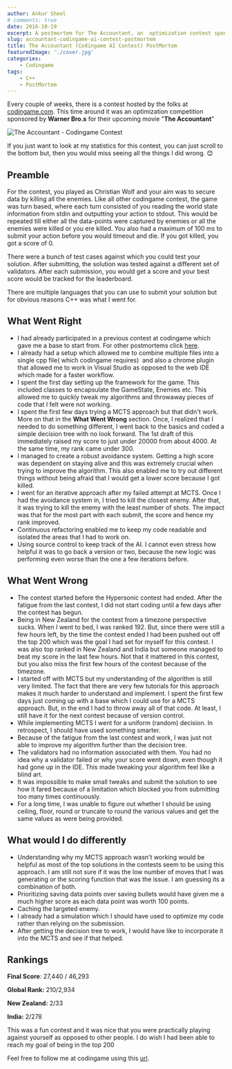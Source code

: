 ```yaml
---
author: Ankur Sheel
# comments: true
date: 2016-10-19
excerpt: A postmortem for The Accountant, an  optimization contest sponsored by Warner Bro.s for their upcoming movie "The Accountant" held by codingame
slug: accountant-codingame-ai-contest-postmortem
title: The Accountant (Codingame AI Contest) PostMortem
featuredImage: './cover.jpg'
categories:
    - Codingame
tags:
    - C++
    - PostMortem
---
```


Every couple of weeks, there is a contest hosted by the folks at [codingame.com](http://www.codingame.com). This time around it was an optimization competition sponsored by **Warner Bro.s** for their upcoming movie "**The Accountant**"

![The Accountant - Codingame Contest](./cover.jpg)

If you just want to look at my statistics for this contest, you can just scroll to the bottom but, then you would miss seeing all the things I did wrong. 😊

## Preamble

For the contest, you played as Christian Wolf and your aim was to secure data by killing all the enemies. Like all other codingame contest, the game was turn based, where each turn consisted of you reading the world state information from stdin and outputting your action to stdout. This would be repeated till either all the data-points were captured by enemies or all the enemies were killed or you ere killed. You also had a maximum of 100 ms to submit your action before you would timeout and die. If you got killed, you got a score of 0.

There were a bunch of test cases against which you could test your solution. After submitting, the solution was tested against a different set of validators. After each submission, you would get a score and your best score would be tracked for the leaderboard.

There are multiple languages that you can use to submit your solution but for obvious reasons C++ was what I went for.

## What Went Right

-   I had already participated in a previous contest at codingame which gave me a base to start from. For other postmortems click [here](/category/Codingame).
-   I already had a setup which allowed me to combine multiple files into a single cpp file( which codingame requires)  and also a chrome plugin that allowed me to work in Visual Studio as opposed to the web IDE which made for a faster workflow.
-   I spent the first day setting up the framework for the game. This included classes to encapsulate the GameState, Enemies etc. This allowed me to quickly tweak my algorithms and throwaway pieces of code that I felt were not working.
-   I spent the first few days trying a MCTS approach but that didn't work. More on that in the **What Went Wrong** section. Once, I realized that I needed to do something different, I went back to the basics and coded a simple decision tree with no look forward. The 1st draft of this immediately raised my score to just under 20000 from about 4000. At the same time, my rank came under 300.
-   I managed to create a robust avoidance system. Getting a high score was dependent on staying alive and this was extremely crucial when trying to improve the algorithm. This also enabled me to try out different things without being afraid that I would get a lower score because I got killed.
-   I went for an iterative approach after my failed attempt at MCTS. Once I had the avoidance system in, I tried to kill the closest enemy. After that, it was trying to kill the enemy with the least number of shots. The impact was that for the most part with each submit, the score and hence my rank improved.
-   Continuous refactoring enabled me to keep my code readable and isolated the areas that I had to work on.
-   Using source control to keep track of the AI. I cannot even stress how helpful it was to go back a version or two, because the new logic was performing even worse than the one a few iterations before.

## What Went Wrong

-   The contest started before the Hypersonic contest had ended. After the fatigue from the last contest, I did not start coding until a few days after the contest has begun.
-   Being in New Zealand for the contest from a timezone perspective sucks. When I went to bed, I was ranked 192. But, since there were still a few hours left, by the time the contest ended I had been pushed out off the top 200 which was the goal I had set for myself for this contest. I was also top ranked in New Zealand and India but someone managed to beat my score in the last few hours. Not that it mattered in this contest, but you also miss the first few hours of the contest because of the timezone.
-   I started off with MCTS but my understanding of the algorithm is still very limited. The fact that there are very few tutorials for this approach makes it much harder to understand and implement. I spent the first few days just coming up with a base which I could use for a MCTS approach. But, in the end I had to throw away all of that code. At least, I still have it for the next contest because of version control.
-   While implementing MCTS I went for a uniform (random) decision. In retrospect, I should have used something smarter.
-   Because of the fatigue from the last contest and work, I was just not able to improve my algorithm further than the decision tree.
-   The validators had no information associated with them. You had no idea why a validator failed or why your score went down, even though it had gone up in the IDE. This made tweaking your algorithm feel like a blind art.
-   It was impossible to make small tweaks and submit the solution to see how it fared because of a limitation which blocked you from submitting too many times continuously.
-   For a long time, I was unable to figure out whether I should be using ceiling, floor, round or truncate to round the various values and get the same values as were being provided.

## What would I do differently

-   Understanding why my MCTS approach wasn't working would be helpful as most of the top solutions in the contests seem to be using this approach. I am still not sure if it was the low number of moves that I was generating or the scoring function that was the issue. I am guessing its a combination of both.
-   Prioritizing saving data points over saving bullets would have given me a much higher score as each data point was worth 100 points.
-   Caching the targeted enemy.
-   I already had a simulation which I should have used to optimize my code rather than relying on the submission.
-   After getting the decision tree to work, I would have like to incorporate it into the MCTS and see if that helped.

## Rankings

**Final Score**: 27,440 / 46,293

**Global Rank:** 210/2,934

**New Zealand:** 2/33

**India:** 2/278

This was a fun contest and it was nice that you were practically playing against yourself as opposed to other people. I do wish I had been able to reach my goal of being in the top 200

Feel free to follow me at codingame using this [url](https://www.codingame.com/servlet/urlinvite?u=1506970).
